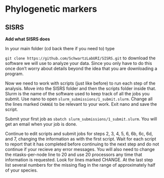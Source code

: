 # Phylogenetic markers

## SISRS

**Add what SISRS does**


In your main folder (cd back there if you need to) type 

`git clone https://github.com/SchwartzLabURI/SISRS.git` to download the software we will use to analyze your data.
Since you only have to do this once don't worry about details beyond the idea that you are downloading a program.

Now we need to work with scripts (just like before) to run each step of the analysis.
Move into the SISRS folder and then the scripts folder inside that.
Slurm is the name of the software used to keep track of all the jobs you submit.
Use nano to open `slurm_submissions/1_submit.slurm`.
Change all the lines marked `CHANGE` to be relevant to your work.
Exit nano and save the script.

Submit your first job as `sbatch slurm_submissions/1_submit.slurm`.
You will get an email when your job is done.

Continue to edit scripts and submit jobs for steps 2, 3, 4, 5, 6, 6b, 6c, 6d, and 7, changing the information as with the first script.
Wait for each script to report that it has completed before continuing to the next step and do not continue if your recieve any error messages.
You will also need to change the ntasks-per-node line to 20 and use 20 processors any time that information is requested. Look for lines marked CHANGE.
At the last step list several numbers for the missing flag in the range of approximately half of your species.
